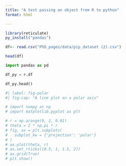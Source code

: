 ```yaml
---
title: "A test passing an object from R to python"
format: html

---
```

```r
library(reticulate)
py_install("pandas")
```
```r
df<- read.csv("PhD_pages/data/pip_dataset (2).csv")

head(df)
```


```python

import pandas as pd

df_py = r.df

df_py.head()


```


```python
#| label: fig-polar
#| fig-cap: "A line plot on a polar axis"

# import numpy as np
# import matplotlib.pyplot as plt

# r = np.arange(0, 2, 0.01)
# theta = 2 * np.pi * r
# fig, ax = plt.subplots(
#   subplot_kw = {'projection': 'polar'} 
# )
# ax.plot(theta, r)
# ax.set_rticks([0.5, 1, 1.5, 2])
# ax.grid(True)
# plt.show()
```